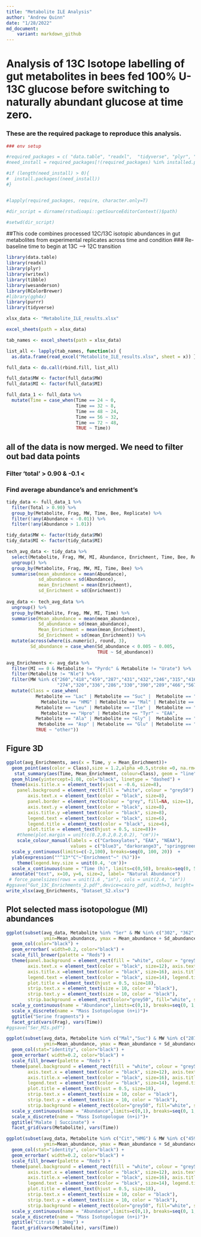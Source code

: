 ```yaml
---
title: "Metabolite ILE Analysis"
author: "Andrew Quinn"
date: "1/28/2022"
md_document:
    variant: markdown_github
---
```

# Analysis of 13C Isotope labelling of gut metabolites in bees fed 100% U-13C glucose before switching to naturally abundant glucose at time zero.  

### These are the required package to reproduce this analysis.
```r

### env setup

#required_packages = c( "data.table", "readxl",  "tidyverse", "plyr", "writexl", "tibble",  "wesanderson", "RColorBrewer" , "ggh4x", "purrr")
#need_install = required_packages[!(required_packages) %in% installed.packages()]

#if (length(need_install) > 0){
#  install.packages((need_install))
#}


#lapply(required_packages, require, character.only=T)

#dir_script = dirname(rstudioapi::getSourceEditorContext()$path)

#setwd(dir_script)
```

##This code combines processed 12C/13C isotopic abundances in gut metabolites from experimental replicates across time and condition
### Re-baseline time to begin at 13C --> 12C transition
```r
library(data.table)
library(readxl)
library(plyr)
library(writexl)
library(tibble)
library(wesanderson)
library(RColorBrewer)
#library(ggh4x)
library(purrr)
library(tidyverse)
```

```r
xlsx_data <- "Metabolite_ILE_results.xlsx"

excel_sheets(path = xlsx_data)

tab_names <- excel_sheets(path = xlsx_data)

list_all <- lapply(tab_names, function(x) {     
  as.data.frame(read_excel("Metabolite_ILE_results.xlsx", sheet = x)) } )

full_data <- do.call(rbind.fill, list_all)

full_data$MW <- factor(full_data$MW)
full_data$MI <- factor(full_data$MI)

full_data_1 <- full_data %>%
  mutate(Time = case_when(Time == 24 ~ 0,
                          Time == 32 ~ 8,
                          Time == 48 ~ 24,
                          Time == 56 ~ 32,
                          Time == 72 ~ 48,
                          TRUE ~ Time))
```

## all of the data is now merged. We need to filter out bad data points
### Filter 'total' > 0.90 & -0.1 < 
### Find average abundance's and enrichment's
```r
tidy_data <- full_data_1 %>%
  filter(Total > 0.90) %>%
  group_by(Metabolite, Frag, MW, Time, Bee, Replicate) %>%
  filter(!any(Abundance < -0.01)) %>%
  filter(!any(Abundance > 1.01))

tidy_data$MW <- factor(tidy_data$MW)
tidy_data$MI <- factor(tidy_data$MI)

tech_avg_data <- tidy_data %>%
  select(Metabolite, Frag, MW, MI, Abundance, Enrichment, Time, Bee, Replicate) %>%
  ungroup() %>%
  group_by(Metabolite, Frag, MW, MI, Time, Bee) %>%
  summarise(mean_abundance = mean(Abundance),
            sd_abundance = sd(Abundance),
            mean_Enrichment = mean(Enrichment),
            sd_Enrichment = sd(Enrichment))
  
avg_data <- tech_avg_data %>%
  ungroup() %>%
  group_by(Metabolite, Frag, MW, MI, Time) %>%
  summarise(Mean_abundance = mean(mean_abundance),
            Sd_abundance = sd(mean_abundance),
            Mean_Enrichment = mean(mean_Enrichment),
            Sd_Enrichment = sd(mean_Enrichment)) %>%
  mutate(across(where(is.numeric), round, 3),
         Sd_abundance = case_when(Sd_abundance < 0.005 ~ 0.005,
                                  TRUE ~ Sd_abundance))

avg_Enrichments <- avg_data %>%
  filter(MI == 0 & Metabolite != "Pyrdc" & Metabolite != "Urate") %>%
  filter(Metabolite != "Nle") %>%
  filter(MW %in% c("260","418","459","287","431","432","246","315","416",
                   "274","320","336","286","330","390","289","466","567"))%>%
  mutate(Class = case_when(
           Metabolite == "Lac" | Metabolite == "Suc" |  Metabolite == "Fum" | Metabolite == "Glyc" |
             Metabolite == "HMG" | Metabolite == "Mal" | Metabolite == "Cit"  ~ "Carboxylate",
           Metabolite == "Leu" | Metabolite == "Ile" |  Metabolite == "Met" | Metabolite == "Phe" |
             Metabolite == "Hpro" | Metabolite == "Tyr" ~ "EAA",
           Metabolite == "Ala" | Metabolite == "Gly" |  Metabolite == "Pro" | Metabolite == "Ser" |
            Metabolite == "Asp" | Metabolite == "Glu" | Metabolite == "Gln" ~ "NEAA",
           TRUE ~ "other"))
```
## Figure 3D
```r
ggplot(avg_Enrichments, aes(x = Time, y = Mean_Enrichment))+
  geom_point(aes(color = Class),size = 1.2,alpha =0.5,stroke =0, na.rm=T) +
   stat_summary(aes(Time, Mean_Enrichment, colour=Class), geom = "line", fun = mean, alpha =0.5)+
  geom_hline(yintercept=1.08, col="black", linetype = "dashed") +
  theme(axis.title.x = element_text(vjust = -0.6, size=8),
    panel.background = element_rect(fill = "white", colour = "grey50") ,   legend.position = c(.7, .75),
        axis.text.x = element_text(color = "black", size=8), 
        panel.border = element_rect(colour = "grey", fill=NA, size=1),
        axis.text.y = element_text(color = "black", size=8),
        axis.title.y =element_text(color = "black", size=8),
        legend.text = element_text(color = "black", size=6), 
        legend.title = element_text(color = "black", size=6),
        plot.title = element_text(hjust = 0.5, size=8))+
    #theme(plot.margin = unit(c(0.2,0.2,0.2,0.2), "cm"))+
    scale_colour_manual(labels = c("Carboxylates", "EAA", "NEAA"),  
                        values = c("blue3", "darkorange3", "springgreen3"))+
  scale_y_continuous(limits=c(-2,100), breaks=seq(0, 100, 20))  +
  ylab(expression(""^13*"C"~"Enrichment"~" (%)"))+
    theme(legend.key.size = unit(0.4, 'cm'))+
  scale_x_continuous(name = "Time (h)", limits=c(0,50), breaks=seq(0, 50, 8))+
  annotate("text", x=10, y=6, size=2, label= "Natural Abundance")
 # force_panelsizes(rows = unit(1.6 ,"in"), cols = unit(2.4, "in"))
#ggsave("Gut_13C_Enrichments_2.pdf",device=cairo_pdf, width=3, height= 2, units = "in", dpi = 300)
write_xlsx(avg_Enrichments, "Dataset_S2.xlsx")

```

## Plot selected mass isotopologue (MI) abundances
```r

ggplot(subset(avg_data, Metabolite %in% "Ser" & MW %in% c("302", "362", "390")), aes(x = MI, y = Mean_abundance, 
              ymin=Mean_abundance, ymax = Mean_abundance + Sd_abundance, fill = MI))+
  geom_col(color="black") +
  geom_errorbar( width=0.2, color="black") +
  scale_fill_brewer(palette = "Reds") +
  theme(panel.background = element_rect(fill = "white", colour = "grey50"), legend.position = "bottom", 
        axis.text.x = element_text(color = "black", size=12), axis.text.y = element_text(color = "black", size=10),
        axis.title.x =element_text(color = "black", size=16), axis.title.y =element_text(color = "black", size=16),
        legend.text = element_text(color = "black", size=14), legend.title = element_text(color = "black", size=14),
        plot.title = element_text(hjust = 0.5, size=18),
        strip.text.x = element_text(size = 10, color = "black"), 
        strip.text.y = element_text(size = 10, color = "black"),
        strip.background = element_rect(color="grey50", fill="white", size=0.5, linetype="solid"))+
  scale_y_continuous(name = "Abundance",limits=c(0,1), breaks=seq(0, 1, 0.1))  +
  scale_x_discrete(name = "Mass Isotopologue (n+i)")+
  ggtitle("Serine fragments") +
  facet_grid(vars(Frag), vars(Time))
#ggsave("Ser_MIs.pdf")

ggplot(subset(avg_data, Metabolite %in% c("Mal","Suc") & MW %in% c("287","289")), aes(x = MI, y = Mean_abundance, 
              ymin=Mean_abundance, ymax = Mean_abundance + Sd_abundance, fill = MI))+
  geom_col(stat="identity", color="black") +
  geom_errorbar( width=0.2, color="black") +
  scale_fill_brewer(palette = "Reds") +
  theme(panel.background = element_rect(fill = "white", colour = "grey50"), legend.position = "bottom", 
        axis.text.x = element_text(color = "black", size=12), axis.text.y = element_text(color = "black", size=10),
        axis.title.x =element_text(color = "black", size=16), axis.title.y =element_text(color = "black", size=16),
        legend.text = element_text(color = "black", size=14), legend.title = element_text(color = "black", size=14),
        plot.title = element_text(hjust = 0.5, size=18),
        strip.text.x = element_text(size = 10, color = "black"), 
        strip.text.y = element_text(size = 10, color = "black"),
        strip.background = element_rect(color="grey50", fill="white", size=0.5, linetype="solid"))+
  scale_y_continuous(name = "Abundance",limits=c(0,1), breaks=seq(0, 1, 0.1))  +
  scale_x_discrete(name = "Mass Isotopologue (n+i)")+
  ggtitle("Malate | Succinate") +
  facet_grid(vars(Metabolite), vars(Time))

ggplot(subset(avg_data, Metabolite %in% c("Cit","HMG") & MW %in% c("459","315")), aes(x = MI, y = Mean_abundance, 
              ymin=Mean_abundance, ymax = Mean_abundance + Sd_abundance, fill = MI))+
  geom_col(stat="identity", color="black") +
  geom_errorbar( width=0.2, color="black") +
  scale_fill_brewer(palette = "Reds") +
  theme(panel.background = element_rect(fill = "white", colour = "grey50"), legend.position = "bottom", 
        axis.text.x = element_text(color = "black", size=12), axis.text.y = element_text(color = "black", size=10),
        axis.title.x =element_text(color = "black", size=16), axis.title.y =element_text(color = "black", size=16),
        legend.text = element_text(color = "black", size=14), legend.title = element_text(color = "black", size=14),
        plot.title = element_text(hjust = 0.5, size=18),
        strip.text.x = element_text(size = 10, color = "black"), 
        strip.text.y = element_text(size = 10, color = "black"),
        strip.background = element_rect(color="grey50", fill="white", size=0.5, linetype="solid"))+
  scale_y_continuous(name = "Abundance",limits=c(0,1), breaks=seq(0, 1, 0.1))  +
  scale_x_discrete(name = "Mass Isotopologue (n+i)")+
  ggtitle("Citrate | 3Hmg") +
  facet_grid(vars(Metabolite), vars(Time))

```


